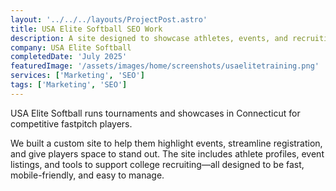 ```yaml
---
layout: '../../../layouts/ProjectPost.astro'
title: USA Elite Softball SEO Work
description: A site designed to showcase athletes, events, and recruiting info.
company: USA Elite Softball
completedDate: 'July 2025'
featuredImage: '/assets/images/home/screenshots/usaelitetraining.png'
services: ['Marketing', 'SEO']
tags: ['Marketing', 'SEO']
---
```


USA Elite Softball runs tournaments and showcases in Connecticut for competitive fastpitch players.

We built a custom site to help them highlight events, streamline registration, and give players space to stand out. The site includes athlete profiles, event listings, and tools to support college recruiting—all designed to be fast, mobile-friendly, and easy to manage.
